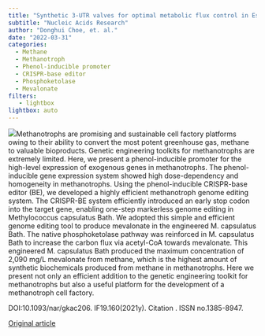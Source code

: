```yaml
---
title: "Synthetic 3-UTR valves for optimal metabolic flux control in Escherichia coli"
subtitle: "Nucleic Acids Research"
author: "Donghui Choe, et. al."
date: "2022-03-31"
categories:
  - Methane 
  - Methanotroph
  - Phenol-inducible promoter
  - CRISPR-base editor 
  - Phosphoketolase 
  - Mevalonate 
filters:
   - lightbox
lightbox: auto
---
```


![](images/paste-10C47593.png)Methanotrophs are promising and sustainable cell factory platforms owing to their ability to convert the most potent greenhouse gas, methane to valuable bioproducts. Genetic engineering toolkits for methanotrophs are extremely limited. Here, we present a phenol-inducible promoter for the high-level expression of exogenous genes in methanotrophs. The phenol-inducible gene expression system showed high dose-dependency and homogeneity in methanotrophs. Using the phenol-inducible CRISPR-base editor (BE), we developed a highly efficient methanotroph genome editing system. The CRISPR-BE system efficiently introduced an early stop codon into the target gene, enabling one-step markerless genome editing in Methylococcus capsulatus Bath. We adopted this simple and efficient genome editing tool to produce mevalonate in the engineered M. capsulatus Bath. The native phosphoketolase pathway was reinforced in M. capsulatus Bath to increase the carbon flux via acetyl-CoA towards mevalonate. This engineered M. capsulatus Bath produced the maximum concentration of 2,090 mg/L mevalonate from methane, which is the highest amount of synthetic biochemicals produced from methane in methanotrophs. Here we present not only an efficient addition to the genetic engineering toolkit for methanotrophs but also a useful platform for the development of a methanotroph cell factory.

DOI:10.1093/nar/gkac206. IF19.160(2021y). Citation . ISSN no.1385-8947.

[Original article](https://www.sciencedirect.com/science/article/pii/S1385894722053918){.external target="_blank"}
